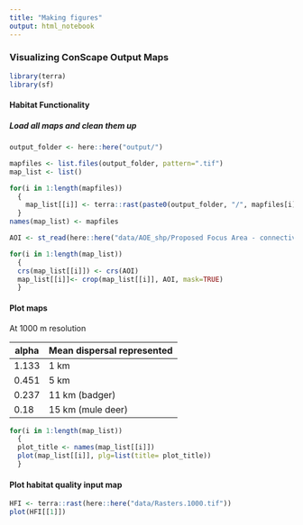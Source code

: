 ```yaml
---
title: "Making figures"
output: html_notebook
---
```


### Visualizing ConScape Output Maps

```r
library(terra)
library(sf)
```

#### Habitat Functionality

##### Load all maps and clean them up

```r
output_folder <- here::here("output/")

mapfiles <- list.files(output_folder, pattern=".tif")
map_list <- list()

for(i in 1:length(mapfiles))
  {
    map_list[[i]] <- terra::rast(paste0(output_folder, "/", mapfiles[i]))
  }
names(map_list) <- mapfiles
```

```r
AOI <- st_read(here::here("data/AOE_shp/Proposed Focus Area - connectivity.shp"))

for(i in 1:length(map_list))
  {
  crs(map_list[[i]]) <- crs(AOI)
  map_list[[i]]<- crop(map_list[[i]], AOI, mask=TRUE)
  }
```

#### Plot maps

At 1000 m resolution

| alpha | Mean dispersal represented |
|-------|----------------------------|
| 1.133 | 1 km                       |
| 0.451 | 5 km                       |
| 0.237 | 11 km (badger)             |
| 0.18  | 15 km (mule deer)          |

```r
for(i in 1:length(map_list))
  {
  plot_title <- names(map_list[[i]])
  plot(map_list[[i]], plg=list(title= plot_title))
  }
```

#### Plot habitat quality input map
```r
HFI <- terra::rast(here::here("data/Rasters.1000.tif"))
plot(HFI[[1]])
```

